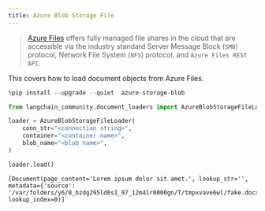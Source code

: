 ```yaml
---
title: Azure Blob Storage File
---
```


>[Azure Files](https://learn.microsoft.com/en-us/azure/storage/files/storage-files-introduction) offers fully managed file shares in the cloud that are accessible via the industry standard Server Message Block (`SMB`) protocol, Network File System (`NFS`) protocol, and `Azure Files REST API`.

This covers how to load document objects from Azure Files.


```python
%pip install --upgrade --quiet  azure-storage-blob
```


```python
from langchain_community.document_loaders import AzureBlobStorageFileLoader
```


```python
loader = AzureBlobStorageFileLoader(
    conn_str="<connection string>",
    container="<container name>",
    blob_name="<blob name>",
)
```


```python
loader.load()
```



```output
[Document(page_content='Lorem ipsum dolor sit amet.', lookup_str='', metadata={'source': '/var/folders/y6/8_bzdg295ld6s1_97_12m4lr0000gn/T/tmpxvave6wl/fake.docx'}, lookup_index=0)]
```



```python

```

